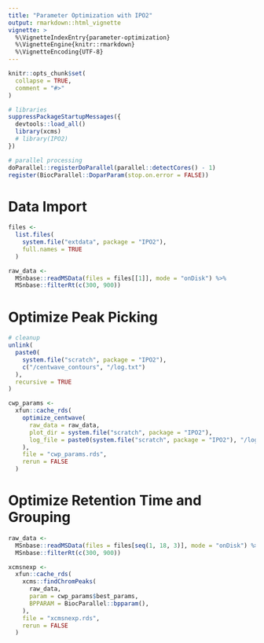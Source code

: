 ```yaml
---
title: "Parameter Optimization with IPO2"
output: rmarkdown::html_vignette
vignette: >
  %\VignetteIndexEntry{parameter-optimization}
  %\VignetteEngine{knitr::rmarkdown}
  %\VignetteEncoding{UTF-8}
---
```


```r
knitr::opts_chunk$set(
  collapse = TRUE,
  comment = "#>"
)
```

```r
# libraries
suppressPackageStartupMessages({
  devtools::load_all()
  library(xcms)
  # library(IPO2)
})

# parallel processing
doParallel::registerDoParallel(parallel::detectCores() - 1)
register(BiocParallel::DoparParam(stop.on.error = FALSE))
```

# Data Import

```r
files <- 
  list.files(
    system.file("extdata", package = "IPO2"), 
    full.names = TRUE
  )

raw_data <- 
  MSnbase::readMSData(files = files[[1]], mode = "onDisk") %>% 
  MSnbase::filterRt(c(300, 900))
```

# Optimize Peak Picking

```r
# cleanup
unlink(
  paste0(
    system.file("scratch", package = "IPO2"), 
    c("/centwave_contours", "/log.txt")
  ), 
  recursive = TRUE
)
```


```r
cwp_params <-
  xfun::cache_rds(
    optimize_centwave(
      raw_data = raw_data,
      plot_dir = system.file("scratch", package = "IPO2"),
      log_file = paste0(system.file("scratch", package = "IPO2"), "/log.txt")
    ), 
    file = "cwp_params.rds",
    rerun = FALSE
  )
```

# Optimize Retention Time and Grouping

```r
raw_data <- 
  MSnbase::readMSData(files = files[seq(1, 18, 3)], mode = "onDisk") %>% 
  MSnbase::filterRt(c(300, 900))

xcmsnexp <- 
  xfun::cache_rds(
    xcms::findChromPeaks(
      raw_data,
      param = cwp_params$best_params,
      BPPARAM = BiocParallel::bpparam(),
    ), 
    file = "xcmsnexp.rds", 
    rerun = FALSE
  )
```



